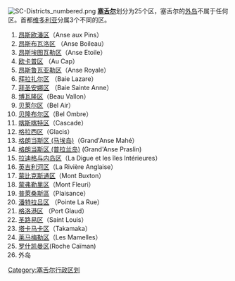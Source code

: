 [[File:SC-Districts_numbered.png|thumb]]
'''[[塞舌尔|塞舌尔]]'''划分为25个区，塞舌尔的[[外岛|外岛]]不属于任何区。首都[[维多利亚_(塞舌尔)|维多利亚]]分属3个不同的区。

# [[昂斯欧潘区|昂斯欧潘区]]（Anse aux Pins）
# [[昂斯布瓦洛区|昂斯布瓦洛区]] （Anse Boileau）
# [[昂斯埃图瓦勒区|昂斯埃图瓦勒区]]（Anse Etoile）
# [[欧卡普区|欧卡普区]] （Au Cap）
# [[昂斯鲁瓦亚勒区|昂斯鲁瓦亚勒区]]（Anse Royale）
# [[拜拉扎尔区|拜拉扎尔区]] （Baie Lazare）
# [[拜圣安娜区|拜圣安娜区]] （Baie Sainte Anne）
# [[博瓦隆区|博瓦隆区]]（Beau Vallon）
# [[贝莱尔区|贝莱尔区]]（Bel Air）
# [[贝隆布尔区|贝隆布尔区]]（Bel Ombre）
# [[喀斯喀特区|喀斯喀特区]]（Cascade）
# [[格拉西区|格拉西区]]（Glacis）
# [[格朗当斯区_(马埃岛)|格朗当斯区 (马埃岛)]]（Grand'Anse Mahé）
# [[格朗当斯区_(普拉兰岛)|格朗当斯区 (普拉兰岛)]] (Grand'Anse Praslin)
# [[拉迪格与内岛区|拉迪格与内岛区]]（La Digue et les îles Intérieures）
# [[英吉利河区|英吉利河区]]（La Rivière Anglaise）
# [[蒙比克斯通区|蒙比克斯通区]]（Mont Buxton）
# [[蒙弗勒里区|蒙弗勒里区]]（Mont Fleuri）
# [[普萊桑斯區|普萊桑斯區]]（Plaisance）
# [[潘特拉吕区|潘特拉吕区]] （Pointe La Rue）
# [[格洛港区|格洛港区]] （Port Glaud）
# [[聖路易區_(塞舌爾)|圣路易区]]（Saint Louis）
# [[塔卡马卡区|塔卡马卡区]]（Takamaka）
# [[莱马梅勒区|莱马梅勒区]]（Les Mamelles）
# [[罗什凯曼区|罗什凯曼区]](Roche Caïman)
# 外岛

{{非洲题目|行政区划}}
{{塞舌爾行政區劃}}

[[Category:塞舌尔行政区划|Category:塞舌尔行政区划]]